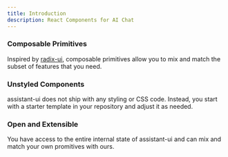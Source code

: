 ```yaml
---
title: Introduction
description: React Components for AI Chat
---
```


### Composable Primitives

Inspired by [radix-ui](https://www.radix-ui.com/primitives), composable primitives allow you to mix and match the subset of features that you need. 

### Unstyled Components

assistant-ui does not ship with any styling or CSS code. Instead, you start with a starter template in your repository and adjust it as needed.

### Open and Extensible

You have access to the entire internal state of assistant-ui and can mix and match your own promitives with ours.
